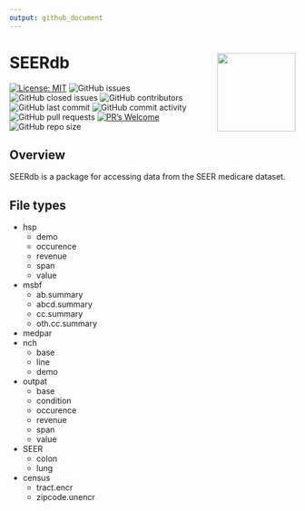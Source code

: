 ```yaml
---
output: github_document
---
```



# SEERdb <a href="https://github.com/BCC-Biostats/SEERdb"><img src="man/figures/SEERdbhex.png" align="right" height="138" /></a>

[![License: MIT](https://img.shields.io/badge/License-MIT-yellow.svg)](https://opensource.org/licenses/MIT) ![GitHub issues](https://img.shields.io/github/issues/BCC-Biostats/SEERdb) ![GitHub closed issues](https://img.shields.io/github/issues-closed/BCC-Biostats/SEERdb)
 ![GitHub contributors](https://img.shields.io/github/contributors/BCC-Biostats/SEERdb) ![GitHub last commit](https://img.shields.io/github/last-commit/BCC-Biostats/SEERdb) ![GitHub commit activity](https://img.shields.io/github/commit-activity/m/BCC-Biostats/SEERdb)
![GitHub pull requests](https://img.shields.io/github/issues-pr/BCC-Biostats/SEERdb) [![PR's Welcome](https://img.shields.io/badge/PRs-welcome-brightgreen.svg?style=flat)](http://makeapullrequest.com) ![GitHub repo size](https://img.shields.io/github/repo-size/BCC-Biostats/SEERdb)







## Overview

SEERdb is a package for accessing data from the SEER medicare dataset.


## File types

* hsp
  + demo
  + occurence
  + revenue
  + span
  + value
* msbf
  + ab.summary
  + abcd.summary
  + cc.summary
  + oth.cc.summary
* medpar
* nch
  + base
  + line
  + demo
* outpat 
  + base
  + condition
  + occurence
  + revenue
  + span
  + value
* SEER
  + colon
  + lung
* census
  + tract.encr
  + zipcode.unencr
